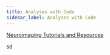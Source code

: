 ```yaml
---
title: Analyses with Code
sidebar_label: Analyses with Code
---
```


[Neuroimaging Tutorials and Resources](https://learn-neuroimaging.github.io/tutorials-and-resources/04-processing)


<!-- Lightweight client-side loader that feature-detects and load polyfills only when necessary -->
<script src="https://cdn.jsdelivr.net/npm/@webcomponents/webcomponentsjs@2/webcomponents-loader.min.js"></script>

<!-- Load the element definition -->
<script type="module" src="https://cdn.jsdelivr.net/gh/zerodevx/zero-md@1/src/zero-md.min.js"></script>

<!-- Simply set the `src` attribute to your MD file and win -->
<zero-md src="https://raw.githubusercontent.com/openlists/BehavioralTaskSoftware/master/README.md" ></zero-md>
sd
